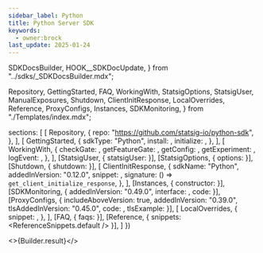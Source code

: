 ```yaml
---
sidebar_label: Python
title: Python Server SDK
keywords:
  - owner:brock
last_update: 2025-01-24
---
```


  SDKDocsBuilder,
  HOOK__SDKDocUpdate,
} from "../sdks/_SDKDocsBuilder.mdx";

  Repository,
  GettingStarted,
  FAQ,
  WorkingWith,
  StatsigOptions,
  StatsigUser,
  ManualExposures,
  Shutdown,
  ClientInitResponse,
  LocalOverrides,
  Reference,
  ProxyConfigs,
  Instances,
  SDKMonitoring,
} from "./Templates/index.mdx";


  sections: [
    [
      Repository,
      {
        repo: "https://github.com/statsig-io/python-sdk",
      },
    ],
    [
      GettingStarted,
      {
        sdkType: "Python",
        install: <Install />,
        initialize: <Initialize />,
      },
    ],
    [
      WorkingWith,
      {
        checkGate: <CheckGate />,
        getFeatureGate: <GetFeatureGate />,
        getConfig: <GetConfig />,
        getExperiment: <GetExperiment />,
        logEvent: <LogEvent />,
      },
    ],
    [StatsigUser, { statsigUser: <UserSnippet /> }],
    [StatsigOptions, { options: <Options /> }],
    [Shutdown, { shutdown: <ShutdownSnippet /> }],
    [
      ClientInitResponse,
      {
        sdkName: "Python",
        addedInVersion: "0.12.0",
        snippet: <ClientInitResponseSnippet />,
        signature: () => <code>get_client_initialize_response</code>,
      },
    ],
    [Instances, { constructor: <MultiInstanceExample /> }],
    [SDKMonitoring, { addedInVersion: "0.49.0", interface: <ObClientInterface />, code: <ObClientInitExample /> }],
    [ProxyConfigs, {
      includeAboveVersion: true, addedInVersion: "0.39.0", tlsAddedInVersion: "0.45.0",
       code: <ForwardProxyExample />, tlsExample: <GrpcTLSExample/>
    }],
    [
      LocalOverrides,
      {
        snippet: <OverridesSnippet />,
      },
    ],
    [FAQ, { faqs: <MoreFAQs /> }],
    [Reference, { snippets: <ReferenceSnippets.default /> }],
  ]
})


<>{Builder.result}</>

